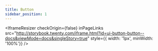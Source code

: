 ```yaml
---
title: Button
sidebar_position: 1
---
```



<IframeResizer
  checkOrigin={false}
  inPageLinks
  src="http://storybook.twenty.com/iframe.html?id=ui-button-button--docs&viewMode=docs&singleStory=true"
  style={{ width: '1px', minWidth: '100%'}}
/>
 
 